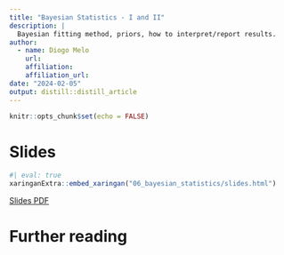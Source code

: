 ```yaml
---
title: "Bayesian Statistics - I and II"
description: |
  Bayesian fitting method, priors, how to interpret/report results.
author:
  - name: Diogo Melo
    url: 
    affiliation: 
    affiliation_url:
date: "2024-02-05"
output: distill::distill_article
---
```


```r
knitr::opts_chunk$set(echo = FALSE)
```

# Slides

```r
#| eval: true
xaringanExtra::embed_xaringan("06_bayesian_statistics/slides.html")
```

[Slides PDF](06_bayesian_statistics/06_bayesian_statistics.pdf)

# Further reading







